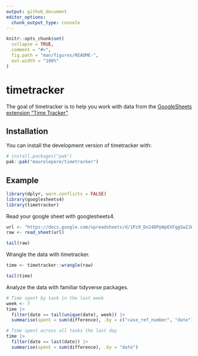 ```yaml
---
output: github_document
editor_options: 
  chunk_output_type: console
---
```


<!-- README.md is generated from README.Rmd. Please edit that file -->

```r
knitr::opts_chunk$set(
  collapse = TRUE,
  comment = "#>",
  fig.path = "man/figures/README-",
  out.width = "100%"
)
```

# timetracker

<!-- badges: start -->
<!-- badges: end -->

The goal of timetracker is to help you work with data from the [GoogleSheets
extension "Time
Tracker"](https://workspace.google.com/marketplace/app/time_tracker/182790105381).

## Installation

You can install the development version of timetracker with:

```r
# install.packages("pak")
pak::pak("maurolepore/timetracker")
```

## Example

```r
library(dplyr, warn.conflicts = FALSE)
library(googlesheets4)
library(timetracker)
```

Read your google sheet with googlesheets4.

```r
url <- "https://docs.google.com/spreadsheets/d/1Pz9_Dn24DPpWpEXFggSwZJWSp0DHtYbgpeS1_90KtEA/edit?usp=sharing"
raw <- read_sheet(url)

tail(raw)
```

Wrangle the data with timetracker.

```r
time <- timetracker::wrangle(raw)

tail(time)
```

Analyze the data with familiar tidyverse packages.

```r
# Time spent by task in the last week
week <- 7
time |>
  filter(date == tail(unique(date), week)) |>
  summarise(spent = sum(difference), .by = c("case_ref_number", "date"))

# Time spent across all tasks the last day
time |>
  filter(date == last(date)) |>
  summarise(spent = sum(difference), .by = "date")
```
